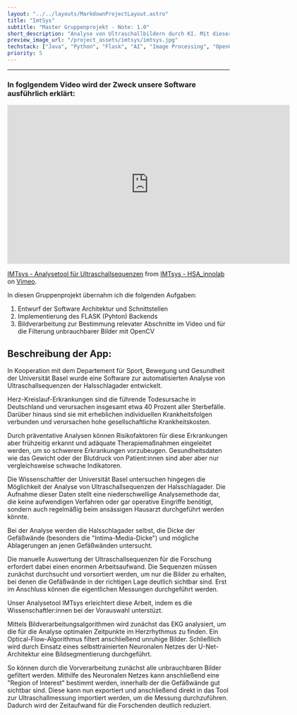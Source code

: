 ```yaml
---
layout: "../../layouts/MarkdownProjectLayout.astro"
title: "ImtSys"
subtitle: "Master Gruppenprojekt - Note: 1.0"
short_description: "Analyse von Ultraschallbildern durch KI. Mit dieser Software haben wird in der Kategorie Medizin des Bidt-Demodays 2021 gewonnen."
preview_image_url: "/project_assets/imtsys/imtsys.jpg"
techstack: ["Java", "Python", "Flask", "AI", "Image Processing", "OpenCV"]
priority: 5
---
```

---
### In foglgendem Video wird der Zweck unsere Software ausführlich erklärt:

<iframe src="https://player.vimeo.com/video/560612268?h=d108c5de88" width="640" height="360" frameborder="0" allow="autoplay; fullscreen; picture-in-picture" allowfullscreen></iframe>
<p><a href="https://vimeo.com/560612268">IMTsys - Analysetool f&uuml;r Ultraschallsequenzen</a> from <a href="https://vimeo.com/user142294639">IMTsys - HSA_innolab</a> on <a href="https://vimeo.com">Vimeo</a>.</p>

In diesen Gruppenprojekt übernahm ich die folgenden Aufgaben:
1. Entwurf der Software Architektur und Schnittstellen
2. Implementierung des FLASK (Pyhton) Backends
3. Bildverarbeitung zur Bestimmung relevater Abschnitte im Video und für die Filterung unbrauchbarer Bilder mit OpenCV


## Beschreibung der App:
In Kooperation mit dem Departement für Sport, Bewegung und Gesundheit der Universität Basel wurde eine Software zur automatisierten Analyse von Ultraschallsequenzen der Halsschlagader entwickelt.

Herz-Kreislauf-Erkrankungen sind die führende Todesursache in Deutschland und verursachen insgesamt etwa 40 Prozent aller Sterbefälle. Darüber hinaus sind sie mit erheblichen individuellen Krankheitsfolgen verbunden und verursachen hohe gesellschaftliche Krankheitskosten.

Durch präventative Analysen können Risikofaktoren für diese Erkrankungen aber frühzeitig erkannt und adäquate Therapiemaßnahmen eingeleitet werden, um so schwerere Erkrankungen vorzubeugen. Gesundheitsdaten wie das Gewicht oder der Blutdruck von Patient:innen sind aber aber nur vergleichsweise schwache Indikatoren.

Die Wissenschaftler der Universität Basel untersuchen hingegen die Möglichkeit der Analyse von Ultraschallsequenzen der Halsschlagader. Die Aufnahme dieser Daten stellt eine niederschwellige Analysemethode dar, die keine aufwendigen Verfahren oder gar operative Eingriffe benötigt, sondern auch regelmäßig beim ansässigen Hausarzt durchgeführt werden könnte.

Bei der Analyse werden die Halsschlagader selbst, die Dicke der Gefäßwände (besonders die "Intima-Media-Dicke") und mögliche Ablagerungen an jenen Gefäßwänden untersucht.

Die manuelle Auswertung der Ultraschallsequenzen für die Forschung erfordert dabei einen enormen Arbeitsaufwand. Die Sequenzen müssen zunächst durchsucht und vorsortiert werden, um nur die Bilder zu erhalten, bei denen die Gefäßwände in der richtigen Lage deutlich sichtbar sind. Erst im Anschluss können die eigentlichen Messungen durchgeführt werden.

Unser Analysetool IMTsys erleichtert diese Arbeit, indem es die Wissenschaftler:innen bei der Vorauswahl unterstüzt.

Mittels Bildverarbeitungsalgorithmen wird zunächst das EKG analysiert, um die für die Analyse optimalen Zeitpunkte im Herzrhythmus zu finden. Ein Optical-Flow-Algorithmus filtert anschließend unruhige Bilder. Schließlich wird durch Einsatz eines selbsttrainierten Neuronalen Netzes der U-Net-Architektur eine Bildsegmentierung durchgeführt.

So können durch die Vorverarbeitung zunächst alle unbrauchbaren Bilder gefiltert werden. Mithilfe des Neuronalen Netzes kann anschließend eine "Region of Interest" bestimmt werden, innerhalb der die Gefäßwände gut sichtbar sind. Diese kann nun exportiert und anschließend direkt in das Tool zur Ultraschallmessung importiert werden, um die Messung durchzuführen. Dadurch wird der Zeitaufwand für die Forschenden deutlich reduziert.